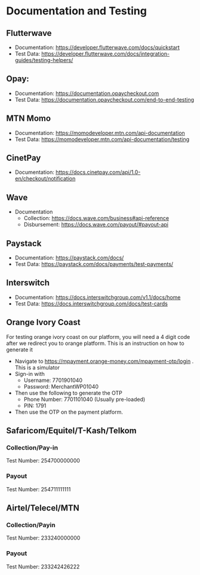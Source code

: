 # Documentation and Testing


## Flutterwave
- Documentation:  https://developer.flutterwave.com/docs/quickstart
- Test Data: https://developer.flutterwave.com/docs/integration-guides/testing-helpers/


## Opay:
- Documentation: https://documentation.opaycheckout.com
- Test Data: https://documentation.opaycheckout.com/end-to-end-testing


## MTN Momo
- Documentation: https://momodeveloper.mtn.com/api-documentation
- Test Data: https://momodeveloper.mtn.com/api-documentation/testing

## CinetPay
- Documentation: https://docs.cinetpay.com/api/1.0-en/checkout/notification


## Wave
- Documentation
  - Collection: https://docs.wave.com/business#api-reference
  - Disbursement: https://docs.wave.com/payout/#payout-api

## Paystack
- Documentation: https://paystack.com/docs/
- Test Data: https://paystack.com/docs/payments/test-payments/

## Interswitch
- Documentation: https://docs.interswitchgroup.com/v1.1/docs/home
- Test Data: https://docs.interswitchgroup.com/docs/test-cards

## Orange Ivory Coast
For testing orange ivory coast on our platform, you will need a 4 digit code after we redirect you to orange platform. This is an instruction on how to generate it

- Navigate to  https://mpayment.orange-money.com/mpayment-otp/login . This is a simulator
- Sign-in with
  - Username: 7701901040
  - Password: MerchantWP01040
- Then use the following to generate the OTP
  - Phone Number: 7701101040 (Usually pre-loaded)
  - PIN: 1791
- Then use the OTP on the payment platform.


## Safaricom/Equitel/T-Kash/Telkom
### Collection/Pay-in
Test Number: 254700000000 

### Payout
Test Number: 254711111111

## Airtel/Telecel/MTN
### Collection/Payin
Test Number: 233240000000

### Payout
Test Number: 233242426222
